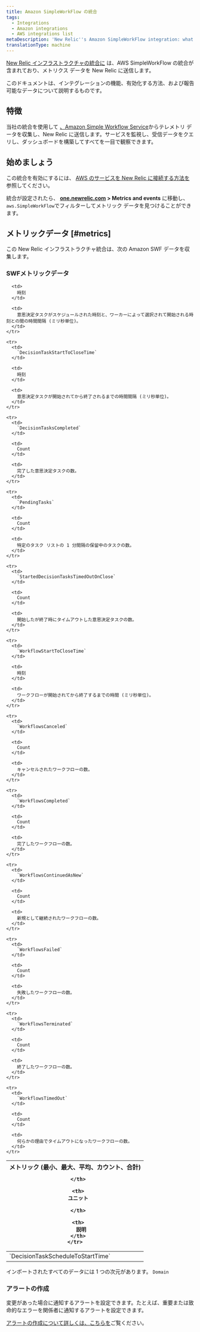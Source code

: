 ```yaml
---
title: Amazon SimpleWorkFlow の統合
tags:
  - Integrations
  - Amazon integrations
  - AWS integrations list
metaDescription: 'New Relic''s Amazon SimpleWorkFlow integration: what data it reports and how to enable it.'
translationType: machine
---
```


[New Relic インフラストラクチャの統合に](/docs/infrastructure/integrations-getting-started/getting-started/introduction-infrastructure-integrations) は、AWS SimpleWorkFlow の統合が含まれており、メトリクス データを New Relic に送信します。

このドキュメントは、インテグレーションの機能、有効化する方法、および報告可能なデータについて説明するものです。

## 特徴

当社の統合を使用して [、Amazon Simple Workflow Service](https://aws.amazon.com/swf/)からテレメトリ データを収集し、New Relic に送信します。サービスを監視し、受信データをクエリし、ダッシュボードを構築してすべてを一目で観察できます。

## 始めましょう

この統合を有効にするには、 [AWS のサービスを New Relic に接続する方法を](/docs/infrastructure/amazon-integrations/connect/aws-metric-stream-setup/)参照してください。

統合が設定されたら、 **[one.newrelic.com](https://one.newrelic.com/all-capabilities) > Metrics and events** に移動し、 `aws.SimpleWorkFlow`でフィルターしてメトリック データを見つけることができます。

## メトリックデータ [#metrics]

この New Relic インフラストラクチャ統合は、次の Amazon SWF データを収集します。

### SWFメトリックデータ

<table>
  <thead>
    <tr>
      <th style={{ width: "200px" }}>
        メトリック (最小、最大、平均、カウント、合計)  

      </th>

      <th>
        ユニット  

      </th>

      <th>
        説明
      </th>
    </tr>
  </thead>

  <tbody>
    <tr>
      <td>
        `DecisionTaskScheduleToStartTime`
      </td>

      <td>
        時刻
      </td>

      <td>
        意思決定タスクがスケジュールされた時刻と、ワーカーによって選択されて開始される時刻との間の時間間隔 (ミリ秒単位)。
      </td>
    </tr>

    <tr>
      <td>
        `DecisionTaskStartToCloseTime`
      </td>

      <td>
        時刻
      </td>

      <td>
        意思決定タスクが開始されてから終了されるまでの時間間隔 (ミリ秒単位)。
      </td>
    </tr>

    <tr>
      <td>
        `DecisionTasksCompleted`
      </td>

      <td>
        Count
      </td>

      <td>
        完了した意思決定タスクの数。
      </td>
    </tr>

    <tr>
      <td>
        `PendingTasks`
      </td>

      <td>
        Count
      </td>

      <td>
        特定のタスク リストの 1 分間隔の保留中のタスクの数。
      </td>
    </tr>

    <tr>
      <td>
        `StartedDecisionTasksTimedOutOnClose`
      </td>

      <td>
        Count
      </td>

      <td>
        開始したが終了時にタイムアウトした意思決定タスクの数。
      </td>
    </tr>

    <tr>
      <td>
        `WorkflowStartToCloseTime`
      </td>

      <td>
        時刻
      </td>

      <td>
        ワークフローが開始されてから終了するまでの時間 (ミリ秒単位)。
      </td>
    </tr>

    <tr>
      <td>
        `WorkflowsCanceled`
      </td>

      <td>
        Count
      </td>

      <td>
        キャンセルされたワークフローの数。
      </td>
    </tr>

    <tr>
      <td>
        `WorkflowsCompleted`
      </td>

      <td>
        Count
      </td>

      <td>
        完了したワークフローの数。
      </td>
    </tr>

    <tr>
      <td>
        `WorkflowsContinuedAsNew`
      </td>

      <td>
        Count
      </td>

      <td>
        新規として継続されたワークフローの数。
      </td>
    </tr>

    <tr>
      <td>
        `WorkflowsFailed`
      </td>

      <td>
        Count
      </td>

      <td>
        失敗したワークフローの数。
      </td>
    </tr>

    <tr>
      <td>
        `WorkflowsTerminated`
      </td>

      <td>
        Count
      </td>

      <td>
        終了したワークフローの数。
      </td>
    </tr>

    <tr>
      <td>
        `WorkflowsTimedOut`
      </td>

      <td>
        Count
      </td>

      <td>
        何らかの理由でタイムアウトになったワークフローの数。
      </td>
    </tr>
  </tbody>
</table>

インポートされたすべてのデータには 1 つの次元があります。 `Domain`

### アラートの作成

変更があった場合に通知するアラートを設定できます。たとえば、重要または致命的なエラーを関係者に通知するアラートを設定できます。

[アラートの作成について詳しくは、こちらを](/docs/alerts-applied-intelligence/new-relic-alerts/get-started/your-first-nrql-condition/)ご覧ください。